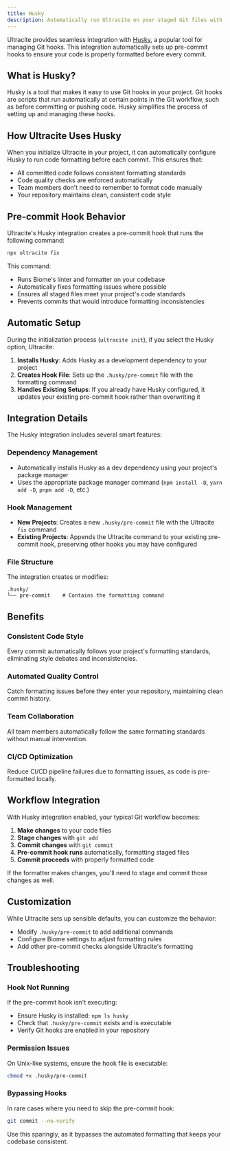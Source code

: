 ```yaml
---
title: Husky
description: Automatically run Ultracite on your staged Git files with Husky
---
```


Ultracite provides seamless integration with [Husky](https://typicode.github.io/husky/), a popular tool for managing Git hooks. This integration automatically sets up pre-commit hooks to ensure your code is properly formatted before every commit.

## What is Husky?

Husky is a tool that makes it easy to use Git hooks in your project. Git hooks are scripts that run automatically at certain points in the Git workflow, such as before committing or pushing code. Husky simplifies the process of setting up and managing these hooks.

## How Ultracite Uses Husky

When you initialize Ultracite in your project, it can automatically configure Husky to run code formatting before each commit. This ensures that:

- All committed code follows consistent formatting standards
- Code quality checks are enforced automatically
- Team members don't need to remember to format code manually
- Your repository maintains clean, consistent code style

## Pre-commit Hook Behavior

Ultracite's Husky integration creates a pre-commit hook that runs the following command:

```bash
npx ultracite fix
```

This command:
- Runs Biome's linter and formatter on your codebase
- Automatically fixes formatting issues where possible
- Ensures all staged files meet your project's code standards
- Prevents commits that would introduce formatting inconsistencies

## Automatic Setup

During the initialization process (`ultracite init`), if you select the Husky option, Ultracite:

1. **Installs Husky**: Adds Husky as a development dependency to your project
2. **Creates Hook File**: Sets up the `.husky/pre-commit` file with the formatting command
3. **Handles Existing Setups**: If you already have Husky configured, it updates your existing pre-commit hook rather than overwriting it

## Integration Details

The Husky integration includes several smart features:

### Dependency Management
- Automatically installs Husky as a dev dependency using your project's package manager
- Uses the appropriate package manager command (`npm install -D`, `yarn add -D`, `pnpm add -D`, etc.)

### Hook Management
- **New Projects**: Creates a new `.husky/pre-commit` file with the Ultracite `fix` command
- **Existing Projects**: Appends the Ultracite command to your existing pre-commit hook, preserving other hooks you may have configured

### File Structure
The integration creates or modifies:
```
.husky/
└── pre-commit    # Contains the formatting command
```

## Benefits

### Consistent Code Style
Every commit automatically follows your project's formatting standards, eliminating style debates and inconsistencies.

### Automated Quality Control
Catch formatting issues before they enter your repository, maintaining clean commit history.

### Team Collaboration
All team members automatically follow the same formatting standards without manual intervention.

### CI/CD Optimization
Reduce CI/CD pipeline failures due to formatting issues, as code is pre-formatted locally.

## Workflow Integration

With Husky integration enabled, your typical Git workflow becomes:

1. **Make changes** to your code files
2. **Stage changes** with `git add`
3. **Commit changes** with `git commit`
4. **Pre-commit hook runs** automatically, formatting staged files
5. **Commit proceeds** with properly formatted code

If the formatter makes changes, you'll need to stage and commit those changes as well.

## Customization

While Ultracite sets up sensible defaults, you can customize the behavior:

- Modify `.husky/pre-commit` to add additional commands
- Configure Biome settings to adjust formatting rules
- Add other pre-commit checks alongside Ultracite's formatting

## Troubleshooting

### Hook Not Running
If the pre-commit hook isn't executing:
- Ensure Husky is installed: `npm ls husky`
- Check that `.husky/pre-commit` exists and is executable
- Verify Git hooks are enabled in your repository

### Permission Issues
On Unix-like systems, ensure the hook file is executable:
```bash
chmod +x .husky/pre-commit
```

### Bypassing Hooks
In rare cases where you need to skip the pre-commit hook:
```bash
git commit --no-verify
```

Use this sparingly, as it bypasses the automated formatting that keeps your codebase consistent.

